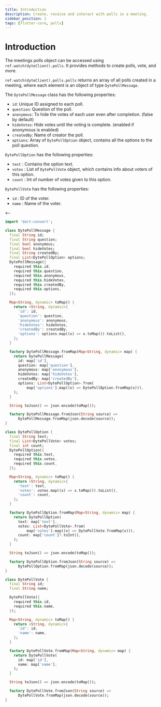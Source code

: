 ```yaml
---
title: Introduction
description: Create, receive and interact with polls in a meeting.
sidebar_position: 1
tags: [flutter-core, polls]
---
```


# Introduction

The meetings polls object can be accessed using `ref.watch(dyteClient).polls`.
It provides methods to create polls, vote, and more.

`ref.watch(dyteClient).polls.polls` returns an array of all polls created in a
meeting, where each element is an object of type `DytePollMessage`.

The `DytePollMessage` class has the following properties:

- `id`: Unique ID assigned to each poll.
- `question`: Question of the poll.
- `anonymous`: To hide the votes of each user even after completion. (false by
  default)
- `hideVotes`: Hide votes until the voting is complete. (enabled if anonymous is
  enabled)
- `createdBy`: Name of creator the poll.
- `options`: Array of `DytePollOption` object, contains all the options to the
  poll question.

`DytePollOption` has the following properties:

- `text` : Contains the option text.
- `votes` : List of `DytePollVote` object, which contains info about voters of
  this option.
- `count` : Int of number of votes given to this option.

`DytePollVote` has the following properties:

- `id` : ID of the voter.
- `name` : Name of the voter.

<--

```dart
import 'dart:convert';

class DytePollMessage {
  final String id;
  final String question;
  final bool anonymous;
  final bool hideVotes;
  final String createdBy;
  final List<DytePollOption> options;
  DytePollMessage({
    required this.id,
    required this.question,
    required this.anonymous,
    required this.hideVotes,
    required this.createdBy,
    required this.options,
  });

  Map<String, dynamic> toMap() {
    return <String, dynamic>{
      'id': id,
      'question': question,
      'anonymous': anonymous,
      'hideVotes': hideVotes,
      'createdBy': createdBy,
      'options': options.map((x) => x.toMap()).toList(),
    };
  }

  factory DytePollMessage.fromMap(Map<String, dynamic> map) {
    return DytePollMessage(
      id: map['id'],
      question: map['question'],
      anonymous: map['anonymous'],
      hideVotes: map['hideVotes'],
      createdBy: map['createdBy'],
      options: List<DytePollOption>.from(
          map['options'].map((x) => DytePollOption.fromMap(x))),
    );
  }

  String toJson() => json.encode(toMap());

  factory DytePollMessage.fromJson(String source) =>
      DytePollMessage.fromMap(json.decode(source));
}

class DytePollOption {
  final String text;
  final List<DytePollVote> votes;
  final int count;
  DytePollOption({
    required this.text,
    required this.votes,
    required this.count,
  });

  Map<String, dynamic> toMap() {
    return <String, dynamic>{
      'text': text,
      'votes': votes.map((x) => x.toMap()).toList(),
      'count': count,
    };
  }

  factory DytePollOption.fromMap(Map<String, dynamic> map) {
    return DytePollOption(
      text: map['text'],
      votes: List<DytePollVote>.from(
          map['votes'].map((x) => DytePollVote.fromMap(x))),
      count: map['count']?.toInt(),
    );
  }

  String toJson() => json.encode(toMap());

  factory DytePollOption.fromJson(String source) =>
      DytePollOption.fromMap(json.decode(source));
}

class DytePollVote {
  final String id;
  final String name;

  DytePollVote({
    required this.id,
    required this.name,
  });

  Map<String, dynamic> toMap() {
    return <String, dynamic>{
      'id': id,
      'name': name,
    };
  }

  factory DytePollVote.fromMap(Map<String, dynamic> map) {
    return DytePollVote(
      id: map['id'],
      name: map['name'],
    );
  }

  String toJson() => json.encode(toMap());

  factory DytePollVote.fromJson(String source) =>
      DytePollVote.fromMap(json.decode(source));
}

```

>
